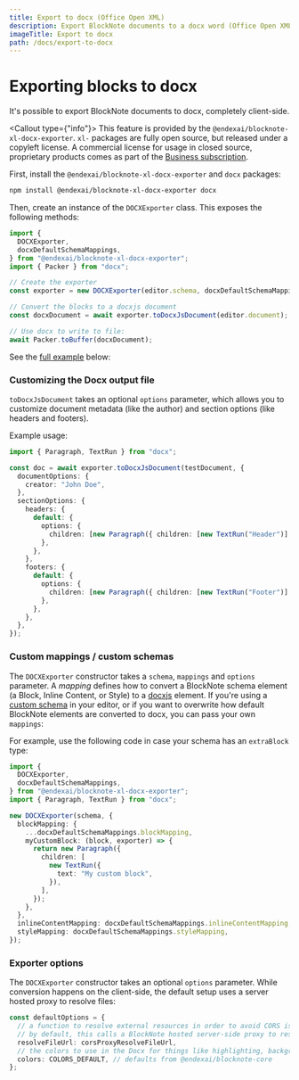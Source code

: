 ```yaml
---
title: Export to docx (Office Open XML)
description: Export BlockNote documents to a docx word (Office Open XML) file.
imageTitle: Export to docx
path: /docs/export-to-docx
---
```



# Exporting blocks to docx

It's possible to export BlockNote documents to docx, completely client-side.

<Callout type={"info"}>
  This feature is provided by the `@endexai/blocknote-xl-docx-exporter`. `xl-` packages
  are fully open source, but released under a copyleft license. A commercial
  license for usage in closed source, proprietary products comes as part of the
  [Business subscription](/pricing).
</Callout>

First, install the `@endexai/blocknote-xl-docx-exporter` and `docx` packages:

```bash
npm install @endexai/blocknote-xl-docx-exporter docx
```

Then, create an instance of the `DOCXExporter` class. This exposes the following methods:

```typescript
import {
  DOCXExporter,
  docxDefaultSchemaMappings,
} from "@endexai/blocknote-xl-docx-exporter";
import { Packer } from "docx";

// Create the exporter
const exporter = new DOCXExporter(editor.schema, docxDefaultSchemaMappings);

// Convert the blocks to a docxjs document
const docxDocument = await exporter.toDocxJsDocument(editor.document);

// Use docx to write to file:
await Packer.toBuffer(docxDocument);
```

See the [full example](/examples/interoperability/converting-blocks-to-docx) below:

<Example name="interoperability/converting-blocks-to-docx" />

### Customizing the Docx output file

`toDocxJsDocument` takes an optional `options` parameter, which allows you to customize document metadata (like the author) and section options (like headers and footers).

Example usage:

```typescript
import { Paragraph, TextRun } from "docx";

const doc = await exporter.toDocxJsDocument(testDocument, {
  documentOptions: {
    creator: "John Doe",
  },
  sectionOptions: {
    headers: {
      default: {
        options: {
          children: [new Paragraph({ children: [new TextRun("Header")] })],
        },
      },
    },
    footers: {
      default: {
        options: {
          children: [new Paragraph({ children: [new TextRun("Footer")] })],
        },
      },
    },
  },
});
```

### Custom mappings / custom schemas

The `DOCXExporter` constructor takes a `schema`, `mappings` and `options` parameter.
A _mapping_ defines how to convert a BlockNote schema element (a Block, Inline Content, or Style) to a [docxjs](https://docx.js.org/) element.
If you're using a [custom schema](/docs/custom-schemas) in your editor, or if you want to overwrite how default BlockNote elements are converted to docx, you can pass your own `mappings`:

For example, use the following code in case your schema has an `extraBlock` type:

```typescript
import {
  DOCXExporter,
  docxDefaultSchemaMappings,
} from "@endexai/blocknote-xl-docx-exporter";
import { Paragraph, TextRun } from "docx";

new DOCXExporter(schema, {
  blockMapping: {
    ...docxDefaultSchemaMappings.blockMapping,
    myCustomBlock: (block, exporter) => {
      return new Paragraph({
        children: [
          new TextRun({
            text: "My custom block",
          }),
        ],
      });
    },
  },
  inlineContentMapping: docxDefaultSchemaMappings.inlineContentMapping,
  styleMapping: docxDefaultSchemaMappings.styleMapping,
});
```

### Exporter options

The `DOCXExporter` constructor takes an optional `options` parameter.
While conversion happens on the client-side, the default setup uses a server hosted proxy to resolve files:

```typescript
const defaultOptions = {
  // a function to resolve external resources in order to avoid CORS issues
  // by default, this calls a BlockNote hosted server-side proxy to resolve files
  resolveFileUrl: corsProxyResolveFileUrl,
  // the colors to use in the Docx for things like highlighting, background colors and font colors.
  colors: COLORS_DEFAULT, // defaults from @endexai/blocknote-core
};
```
